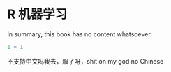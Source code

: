 # R 机器学习

In summary, this book has no content whatsoever.

```r
1 + 1
```

不支持中文吗我去，服了呀，shit on my god no Chinese
